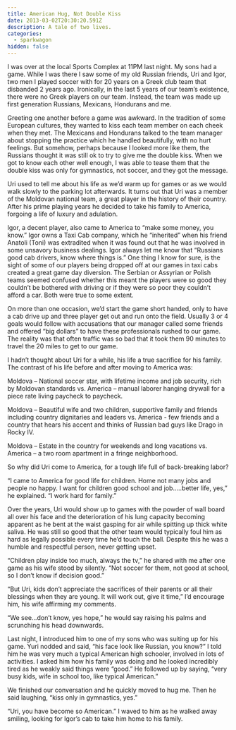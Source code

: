 ```yaml
---
title: American Hug, Not Double Kiss
date: 2013-03-02T20:30:20.591Z
description: A tale of two lives.
categories: 
  - sparkwagon
hidden: false
---
```


I was over at the local Sports Complex at 11PM last night. My sons had a game. While I was there I saw some of my old Russian friends, Uri and Igor, two men I played soccer with for 20 years on a Greek club team that disbanded 2 years ago. Ironically, in the last 5 years of our team’s existence, there were no Greek players on our team. Instead, the team was made up first generation Russians, Mexicans, Hondurans and me.

Greeting one another before a game was awkward. In the tradition of some European cultures, they wanted to kiss each team member on each cheek when they met. The Mexicans and Hondurans talked to the team manager about stopping the practice which he handled beautifully, with no hurt feelings. But somehow, perhaps because I looked more like them, the Russians thought it was still ok to try to give me the double kiss. When we got to know each other well enough, I was able to tease them that the double kiss was only for gymnastics, not soccer, and they got the message.

Uri used to tell me about his life as we’d warm up for games or as we would walk slowly to the parking lot afterwards. It turns out that Uri was a member of the Moldovan national team, a great player in the history of their country. After his prime playing years he decided to take his family to America, forgoing a life of luxury and adulation.

Igor, a decent player, also came to America to “make some money, you know.” Igor owns a Taxi Cab company, which he “inherited” when his friend Anatoli (Toni) was extradited when it was found out that he was involved in some unsavory business dealings. Igor always let me know that “Russians good cab drivers, know where things is.” One thing I know for sure, is the sight of some of our players being dropped off at our games in taxi cabs created a great game day diversion. The Serbian or Assyrian or Polish teams seemed confused whether this meant the players were so good they couldn’t be bothered with driving or if they were so poor they couldn’t afford a car. Both were true to some extent.

On more than one occasion, we’d start the game short handed, only to have a cab drive up and three player get out and run onto the field. Usually 3 or 4 goals would follow with accusations that our manager called some friends and offered “big dollars” to have these professionals rushed to our game. The reality was that often traffic was so bad that it took them 90 minutes to travel the 20 miles to get to our game.

I hadn’t thought about Uri for a while, his life a true sacrifice for his family. The contrast of his life before and after moving to America was:

Moldova – National soccer star, with lifetime income and job security, rich by 
Moldovan standards vs. America – manual laborer hanging drywall for a piece rate living paycheck to paycheck.

Moldova – Beautiful wife and two children, supportive family and friends including country dignitaries and leaders vs. America - few friends and a country that hears his accent and thinks of Russian bad guys like Drago in Rocky IV.

Moldova – Estate in the country for weekends and long vacations vs. America – a two room apartment in a fringe neighborhood.

So why did Uri come to America, for a tough life full of back-breaking labor?

“I came to America for good life for children. Home not many jobs and people no happy. I want for children good school and job…..better life,  yes,” he explained. “I work hard for family.”

Over the years, Uri would show up to games with the powder of wall board all over his face and the deterioration of his lung capacity becoming apparent as he bent at the waist gasping for air while spitting up thick white saliva. He was still so good that the other team would typically foul him as hard as legally possible every time he’d touch the ball. Despite this he was a humble and respectful person, never getting upset.

“Children play inside too much, always the tv,” he shared with me after one game as his wife stood by silently. “Not soccer for them, not good at school, so I don’t know if decision good.”

“But Uri, kids don’t appreciate the sacrifices of their parents or all their blessings when they are young. It will work out, give it time,” I’d encourage him, his wife affirming my comments.

“We see…don’t know, yes hope,” he would say raising his palms and scrunching his head downwards.

Last night, I introduced him to one of my sons who was suiting up for his game. Yuri nodded and said, “his face look like Russian, you know?” I told him he was very much a typical American high schooler, involved in lots of activities. I asked him how his family was doing and he looked incredibly tired as he weakly said things were “good.” He followed up by saying, “very busy kids, wife in school too, like typical American.”

We finished our conversation and he quickly moved to hug me. Then he said laughing, “kiss only in gymnastics, yes.”

“Uri, you have become so American.” I waved to him as he walked away smiling, looking for Igor’s cab to take him home to his family.
